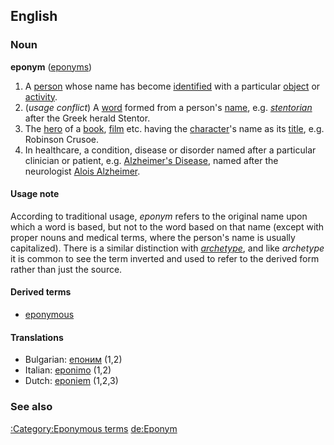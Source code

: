 ==English==

===Noun===
'''eponym''' ([[eponyms]])
{{wikipedia}}
#A [[person]] whose name has become [[identified]] with a particular [[object]] or [[activity]].
#(''usage conflict'') A [[word]] formed from a person's [[name]], e.g. ''[[stentorian]]'' after the Greek herald Stentor.
#The [[hero]] of a [[book]], [[film]] etc. having the [[character]]'s name as its [[title]], e.g. Robinson Crusoe.
#In healthcare, a condition, disease or disorder named after a particular clinician or patient, e.g. [[Alzheimer's Disease]], named after the neurologist [http://en.wikipedia.org/wiki/Alois_Alzheimer Alois Alzheimer].

==== Usage note ====
According to traditional usage, ''eponym'' refers to the original name upon which a word is based, but not to the word based on that name (except with proper nouns and medical terms, where the person's name is usually capitalized).  There is a similar distinction with ''[[archetype]]'', and like ''archetype'' it is common to see the term inverted and used to refer to the derived form rather than just the source.

====Derived terms====
*[[eponymous]]

====Translations====
*Bulgarian: [[епоним]] {{m}} (1,2)
*Italian: [[eponimo]] {{m}} (1,2)
*Dutch: [[eponiem]] {{n}} (1,2,3)

===See also===
[[:Category:Eponymous terms]]
[[de:Eponym]]